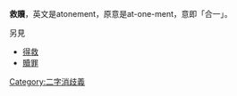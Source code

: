 '''救贖'''，英文是atonement，原意是at-one-ment，意即「合一」。

另見
*[[得救|得救]]
*[[贖罪|贖罪]]

{{消歧義}}

[[Category:二字消歧義|Category:二字消歧義]]